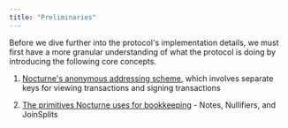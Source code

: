 ```yaml
---
title: "Preliminaries"
---
```


Before we dive further into the protocol's implementation details, we must first have a more granular understanding of what the protocol is doing by introducing the following core concepts.

1. [Nocturne's anonymous addressing scheme](/nocturne/the-nocturne-protocol/preliminaries/keys-and-stealth-addresses), which involves separate keys for viewing transactions and signing transactions

2. [The primitives Nocturne uses for bookkeeping](/nocturne/the-nocturne-protocol/preliminaries/notes-nullifiers-and-joinsplits) \- Notes, Nullifiers, and JoinSplits
